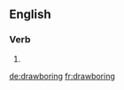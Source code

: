 ==English==

===Verb===
{{head|en|present participle}}

# {{present participle of|drawbore|lang=en|nocat=1}}

[[de:drawboring]]
[[fr:drawboring]]